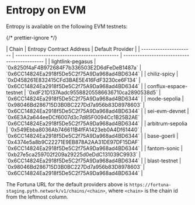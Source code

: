 # Entropy on EVM

Entropy is available on the following EVM testnets:

{/* prettier-ignore */}
<div className="nx-block nx-overflow-x-scroll nextra-scrollbar nx-mt-6 nx-p-0 first:nx-mt-0">
    | Chain                  | Entropy Contract Address                     | Default Provider                             |
    | ---------------------- | -------------------------------------------- | -------------------------------------------- |
    | lightlink-pegasus      | `0x8250f4aF4B972684F7b336503E2D6dFeDeB1487a` | `0x6CC14824Ea2918f5De5C2f75A9Da968ad4BD6344` |
    | chiliz-spicy           | `0xD458261E832415CFd3BAE5E416FdF3230ce6F134` | `0x6CC14824Ea2918f5De5C2f75A9Da968ad4BD6344` |
    | conflux-espace-testnet | `0xdF21D137Aadc95588205586636710ca2890538d5` | `0x6CC14824Ea2918f5De5C2f75A9Da968ad4BD6344` |
    | mode-sepolia           | `0x98046Bd286715D3B0BC227Dd7a956b83D8978603` | `0x6CC14824Ea2918f5De5C2f75A9Da968ad4BD6344` |
    | sei-evm-devnet         | `0x6E3A2a644eeDCf6007d3c7d85F0094Cc1B25B2AE` | `0x6CC14824Ea2918f5De5C2f75A9Da968ad4BD6344` |
    | arbitrum-sepolia       | `0x549Ebba8036Ab746611B4fFA1423eb0A4Df61440` | `0x6CC14824Ea2918f5De5C2f75A9Da968ad4BD6344` |
    | base-goerli            | `0x4374e5a8b9C22271E9EB878A2AA31DE97DF15DAF` | `0x6CC14824Ea2918f5De5C2f75A9Da968ad4BD6344` |
    | fantom-sonic           | `0xb27e5ca259702f209a29225d0eDdC131039C9933` | `0x6CC14824Ea2918f5De5C2f75A9Da968ad4BD6344` |
    | blast-testnet          | `0x98046Bd286715D3B0BC227Dd7a956b83D8978603` | `0x6CC14824Ea2918f5De5C2f75A9Da968ad4BD6344` |
</div>

The Fortuna URL for the default providers above is `https://fortuna-staging.pyth.network/v1/chains/<chain>`,
where `<chain>` is the chain id from the leftmost column.
